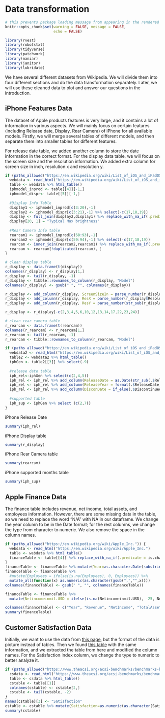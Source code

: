 # Data transformation

```r
# this prevents package loading message from appearing in the rendered version of your problem set
knitr::opts_chunk$set(warning = FALSE, message = FALSE,
                      echo = FALSE)
```

```r
library(rvest)
library(robotstxt)
library(tidyverse) 
library(patchwork)
library(naniar)
library(janitor)
library(lubridate)
```

We have several different datasets from Wikipedia. We will divide them into four different sections and do the data transformation separately. Later, we will use these cleaned data to plot and answer our questions in the introduction.

## iPhone Features Data

The dataset of Apple products features is very large, and it contains a lot of information in various aspects. We will mainly focus on certain features (including Release date, Display, Rear Camera) of iPhone for all available models. Firstly, we will merge several tables of different models, and then separate them into smaller tables for different features. 

For release date table, we added another column to store the date information in the correct format.
For the display data table, we will focus on the screen size and the resolution information. We added extra column for screen size in inch, resolution x and resolution y.

```r
if (paths_allowed("https://en.wikipedia.org/wiki/List_of_iOS_and_iPadOS_devices")) {
  webdata <- read_html("https://en.wikipedia.org/wiki/List_of_iOS_and_iPadOS_devices")
  table <- webdata %>% html_table()
  iphmodel_inprod <- table[[4]][-1,] 
  iphmodel_dispr<- table[[5]][-1,] 
      
  #Display Info Table
  display1 <- iphmodel_inprod[c(3:20),-1] 
  display2 <- iphmodel_dispr[c(3:21),-1] %>% select(-c(17,18,19))
  display <- full_join(display2,display1) %>% replace_with_na_if(.predicate = is.character, condition = ~.x %in% ("N/A"))
  display[20, 1] = "Typical Max brightness"
  
  #Rear Camera Info table
  rearcam1 <- iphmodel_inprod[c(58:93),-1]
  rearcam2 <- iphmodel_dispr[c(59:94),-1] %>% select(-c(17,18,19))
  rearcam <- inner_join(rearcam2,rearcam1) %>% replace_with_na_if(.predicate = is.character, condition = ~.x %in% ("N/A"))
  rearcam <- rearcam[!duplicated(rearcam), ]
}
```

```r
# clean display table
r_display <- data.frame(t(display))
colnames(r_display) <- r_display[1,]
r_display <- tail(r_display, -1) 
r_display <- tibble::rownames_to_column(r_display, "Model")
colnames(r_display) <- gsub(" ", "", colnames(r_display))

r_display <- add_column(r_display, ScreenSizeIn = parse_number(r_display$ScreenSize))
r_display <- add_column(r_display, ResX = parse_number(r_display$Resolution))
r_display <- add_column(r_display, ResY = parse_number(str_sub(r_display$Resolution, start=5)))

r_display <- r_display[-c(2,3,4,5,6,10,12,13,14,17,22,23,24)]
```

```r
# clean rear camera table
r_rearcam <- data.frame(t(rearcam))
colnames(r_rearcam) <- r_rearcam[1,]
r_rearcam <- tail(r_rearcam, -1)
r_rearcam <- tibble::rownames_to_column(r_rearcam, "Model")
```

```r
if (paths_allowed("https://en.wikipedia.org/wiki/List_of_iOS_and_iPadOS_devices")) {
  webdata2 <- read_html("https://en.wikipedia.org/wiki/List_of_iOS_and_iPadOS_devices")
  table2 <- webdata2 %>% html_table()
  iphGen <- table2[[3]] %>% select(-9)
  
  #release date table
  iph_rel<-iphGen %>% select(c(2,4,5))
  iph_rel <- iph_rel %>% add_column(ReleaseDate = as.Date(str_sub(.$Released, -11, -2)))
  iph_rel <- iph_rel %>% add_column(ReleaseYear = format(.$ReleaseDate, format="%Y"))
  iph_rel <- iph_rel %>% add_column(DisconDate = if_else(.$Discontinued == "In production", Sys.Date(), as.Date((str_sub(.$Discontinued, -11, -2)))))
  
  #supported table
  iph_sup <- iphGen %>% select (c(2,7))
}
```

iPhone Release Date 
```r
summary(iph_rel)
```

iPhone Display table
```r
summary(r_display)
```

iPhone Rear Camera table
```r
summary(rearcam)
```

iPhone supported months table
```r
summary(iph_sup)
```

## Apple Finance Data

The finance table includes revenue, net income, total assets, and employees information. However, there are some missing data in the table, so we need to replace the word "N/A" with NA in our dataframe. We change the year column to be in the Date format; for the rest columns, we change the type from character to numeric. We also remove the space in the column names.

```r
if (paths_allowed("https://en.wikipedia.org/wiki/Apple_Inc.")) {
  webdata <- read_html("https://en.wikipedia.org/wiki/Apple_Inc.")
  table <- webdata %>% html_table()
  financeTable <- table[[4]] %>% replace_with_na_if(.predicate = is.character, condition = ~.x %in% ("N/A"))
}
financeTable <- financeTable %>% mutate(Year=as.character.Date(substring(.$Year, 0, 4)))
financeTable <- financeTable %>%
  #mutate(Employees = ifelse(is.na(Employees), 0, Employees)) %>%
  mutate_all(function(x) as.numeric(as.character(gsub(",","",x)))) 
colnames(financeTable) <- gsub(" ", "", colnames(financeTable))

financeTable <- financeTable %>%
  mutate(Netincomeinmil.USD = ifelse(is.na(Netincomeinmil.USD), -25, Netincomeinmil.USD))

colnames(financeTable) <- c("Year", "Revenue", "NetIncome", "TotalAssets", "Employees")
summary(financeTable)
```


## Customer Satisfaction Data

Initially, we want to use the data from [this page](https://www.macrumors.com/2020/05/19/apple-smartphone-customer-satisfaction-index/), but the format of the data is picture instead of tables. Then we found [this table](https://www.theacsi.org/acsi-benchmarks/benchmarks-by-brand/benchmarks-for-smartphones) with the same information, and we extracted the table from here and modified the column names. For the Satisfaction Index column, we change the type to numeric to better analyze it.

```r
if (paths_allowed("https://www.theacsi.org/acsi-benchmarks/benchmarks-by-brand/benchmarks-for-smartphones")) {
  csdata <- read_html("https://www.theacsi.org/acsi-benchmarks/benchmarks-by-brand/benchmarks-for-smartphones")
  table <- csdata %>% html_table()
  cstable <- table[[1]]
  colnames(cstable) <- cstable[2,]
  cstable <- tail(cstable, -2)
}
names(cstable)[3] <- "Satisfaction"
cstable <- cstable %>% mutate(Satisfaction=as.numeric(as.character(Satisfaction)))
summary(cstable)
```


